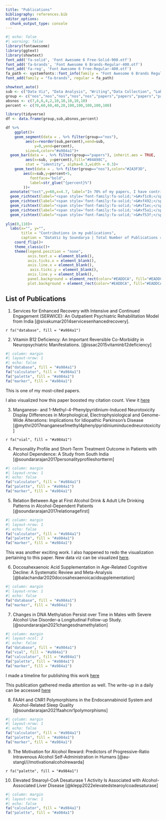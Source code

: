 ```yaml
---
title: "Publications"
bibliography: references.bib
editor_options: 
  chunk_output_type: console
---
```


```r
#| echo: false
#| warning: false
library(fontawesome)
library(ggtext)
library(showtext)
font_add('fa-solid', 'Font Awesome 6 Free-Solid-900.otf')
font_add('fa-brands', 'Font Awesome 6 Brands-Regular-400.otf')
font_add('fa-reg', 'Font Awesome 6 Free-Regular-400.otf')
fa_path <- systemfonts::font_info(family = "Font Awesome 6 Brands Regular")[["path"]]
font_add(family = "fa-brands", regular = fa_path)

showtext_auto()
sub <- c("Data Viz", "Data Analysis", "Writing","Data Collection", "Laboratory Works", "Data Viz", "Data Analysis", "Writing","Data Collection", "Laboratory Works")
group <- c("nos","nos","nos","nos","nos","papers","papers","papers","papers","papers")
absnos <- c(7,6,6,4,2,10,10,10,10,10)
percent <- c(70,60,60,40,20,100,100,100,100,100)

library(tidyverse)
df <- data.frame(group,sub,absnos,percent)

df %>% 
    ggplot()+
    geom_segment(data = . %>% filter(group=="nos"),
         aes(x=reorder(sub,percent),xend=sub,
             y=0,yend=percent),
         size=4,color="#a984a1")+
  geom_bar(data = . %>% filter(group=="papers"), inherit.aes = TRUE,
         aes(x=sub, y=percent),fill="#84A98C",
         stat = "identity", alpha=0.3,width = 0.3)+
    geom_text(data = . %>% filter(group=="nos"),color="#2A3F3D",
        aes(x=sub,y=percent+5,
           fontface="bold",
           label=str_glue("{percent}%")
        ))+
  annotate("text",y=60,x=4.7, label="In 70% of my papers, I have contributed to Data Visualization")+
  geom_richtext(label="<span style='font-family:fa-solid;'>&#xf1c0;</span>",x=2, y=105, fill=NA,label.color=NA, size=5, color="#a984a1")+
  geom_richtext(label="<span style='font-family:fa-solid;'>&#xf492;</span>",x=1, y=105, fill=NA,label.color=NA, size=5, color="#a984a1")+
  geom_richtext(label="<span style='font-family:fa-solid;'>&#xf1ec;</span>",x=3, y=105, fill=NA,label.color=NA, size=5, color="#a984a1")+
  geom_richtext(label="<span style='font-family:fa-solid;'>&#xf5a1;</span>",x=4, y=105, fill=NA,label.color=NA, size=5, color="#a984a1")+
  geom_richtext(label="<span style='font-family:fa-solid;'>&#xf53f;</span>",x=5, y=105, fill=NA,label.color=NA, size=5, color="#a984a1")+
  
ylim(0,110)+
  labs(x="", y="",
       title = "Contributions in my publications",
       caption = "DataViz by Soundarya | Total Number of Publications =10")+
    coord_flip()+
    theme_classic()+
    theme(legend.position = "none",
          axis.text.x = element_blank(),
          axis.ticks.x = element_blank(),
          axis.line.x = element_blank(),
           axis.ticks.y = element_blank(),
          axis.line.y = element_blank(),
          panel.background = element_rect(color="#EADDCA", fill="#EADDCA"),
          plot.background = element_rect(color="#EADDCA", fill="#EADDCA"))

```

## List of Publications

1.  Services for Enhanced Recovery with Intensive and Continued Engagement (SERWICE): An Outpatient Psychiatric Rehabilitation Model from India [@sivakumar2014servicesenhancedrecovery].


::: column-margin
`r fa("database", fill = "#a984a1")`
:::

2.  Vitamin B12 Deficiency: An Important Reversible Co-Morbidity in Neuropsychiatric Manifestations. [@issac2015vitaminb12deficiency]

```r
#| column: margin
#| layout-nrow: 1
#| echo: false
fa("database", fill = "#a984a1")
fa("calculator", fill = "#a984a1")
fa("palette", fill = "#a984a1")
fa("marker", fill = "#a984a1")
```

This is one of my most-cited papers.

I also visualized how this paper boosted my citation count. View it [here](https://ss-myrspace.netlify.app/posts/2022-04-06-my-scholar-profile-visualization/)

3.  Manganese- and 1-Methyl-4-Phenylpyridinium-Induced Neurotoxicity Display Differences in Morphological, Electrophysiological and Genome-Wide Alterations: Implications for Idiopathic Parkinson's Disease [@mythri2017manganese1methyl4phenylpyridiniuminducedneurotoxicity]

::: column-margin
`r fa("vial", fill = "#a984a1")`
:::

4.  Personality Profile and Short-Term Treatment Outcome in Patients with Alcohol Dependence: A Study from South India [@soundararajan2017personalityprofileshortterm]

```r
#| column: margin
#| layout-nrow: 1
#| echo: false
fa("calculator", fill = "#a984a1")
fa("palette", fill = "#a984a1")
fa("marker", fill = "#a984a1")
```

5.  Relation Between Age at First Alcohol Drink & Adult Life Drinking Patterns in Alcohol-Dependent Patients [@soundararajan2017relationagefirst]

```r
#| column: margin
#| layout-nrow: 1
#| echo: false
fa("calculator", fill = "#a984a1")
fa("palette", fill = "#a984a1")
fa("marker", fill = "#a984a1")
```

This was another exciting work. I also happened to redo the visualization pertaining to this paper. New data viz can be visualized [here](https://twitter.com/SoundaryaRak/status/1529423882821595136?s=20&t=iG_mmXYISfw5J6QBRwZs2A).

6.  Docosahexaenoic Acid Supplementation in Age-Related Cognitive Decline: A Systematic Review and Meta-Analysis [@balachandar2020docosahexaenoicacidsupplementation]

```r
#| column: margin
#| layout-nrow: 1
#| echo: false
fa("database", fill = "#a984a1")
fa("marker", fill = "#a984a1")
```

7.  Changes in DNA Methylation Persist over Time in Males with Severe Alcohol Use Disorder-a Longitudinal Follow-up Study. [@soundararajan2021changesdnamethylation]

```r
#| column: margin
#| layout-ncol: 2
#| echo: false
fa("database", fill = "#a984a1")
fa("vial", fill = "#a984a1")
fa("calculator", fill = "#a984a1")
fa("palette", fill = "#a984a1")
fa("marker", fill = "#a984a1")
```

I made a timeline for publishing this work [here](https://github.com/soundarya24/MyRSpace/blob/main/My%20Thesis%20Manuscript%20Timeline/ThesisTimeline.png)

This publication gathered media attention as well. The write-up in a daily can be accessed [here](https://www.thehindu.com/news/national/karnataka/excess-alcohol-intake-can-irreversibly-change-dna-nimhans-study/article33826963.ece)

8.  FAAH and CNR1 Polymorphisms in the Endocannabinoid System and Alcohol-Related Sleep Quality [@soundararajan2021faahcnr1polymorphisms]

```r
#| column: margin
#| layout-nrow: 1
#| echo: false
fa("calculator", fill = "#a984a1")
fa("palette", fill = "#a984a1")
fa("marker", fill = "#a984a1")
```

9.  The Motivation for Alcohol Reward: Predictors of Progressive-Ratio Intravenous Alcohol Self-Administration in Humans [@au-stangl///motivationalcoholrewarda]

::: column-margin
`r fa("palette", fill = "#a984a1")`
:::

10. Elevated Stearoyl-CoA Desaturase 1 Activity Is Associated with Alcohol-Associated Liver Disease [@klepp2022elevatedstearoylcoadesaturase]

```r
#| column: margin
#| layout-nrow: 1
#| echo: false
fa("calculator", fill = "#a984a1")
fa("palette", fill = "#a984a1")
```